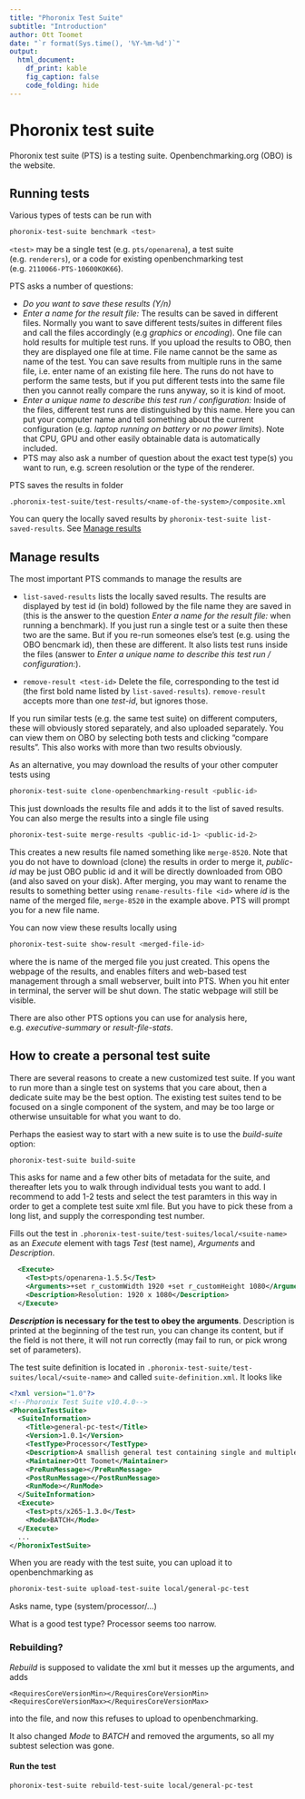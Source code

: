 ```yaml
---
title: "Phoronix Test Suite"
subtitle: "Introduction"
author: Ott Toomet
date: "`r format(Sys.time(), '%Y-%m-%d')`"
output: 
  html_document:
    df_print: kable
    fig_caption: false
    code_folding: hide
---
```


# Phoronix test suite

Phoronix test suite (PTS) is a testing suite.  Openbenchmarking.org
(OBO) is the website.

## Running tests

Various types of tests can be run with
```sh
phoronix-test-suite benchmark <test>
```
`<test>` may be a single test (e.g. `pts/openarena`), a test suite
(e.g. `renderers`), or a code for existing openbenchmarking test
(e.g. `2110066-PTS-10600KOK66`).

PTS asks a number of questions:

* _Do you want to save these results (Y/n)_
* _Enter a name for the result file:_  The results can be saved in
  different files.  Normally you want to save different tests/suites
  in different files and call the files accordingly (e.g _graphics_ or
  _encoding_).  One file can hold results for multiple test runs.  If
  you upload the results to OBO, then they are displayed one file at
  time.  File name cannot be the same as name of the test.  You can
  save results from multiple runs in the same file, i.e. enter name of
  an existing file here.  The runs do not
  have to perform the same tests, but if you put different tests into
  the same file then you cannot really compare the runs anyway, so it
  is kind of moot.
* _Enter a unique name to describe this test run / configuration:_
  Inside of the files, different test runs are distinguished by this
  name.  Here you can put your computer name and tell something about
  the current configuration (e.g. _laptop running on battery_ or
  _no power limits_).  Note that CPU, GPU and other easily obtainable
  data is automatically included.
* PTS may also ask a number of question about the exact test type(s)
  you want to run, e.g. screen resolution or the type of the
  renderer. 

PTS saves the results in folder

`.phoronix-test-suite/test-results/<name-of-the-system>/composite.xml`

You can query the locally saved results by `phoronix-test-suite
list-saved-results`.  See [Manage results](#manage-results)


## Manage results {#manage-results}

The most important PTS commands to manage the results are

* `list-saved-results`
  lists the locally saved results.  The results are
  displayed by test id (in bold) followed by the file name they are
  saved in
  (this is the answer to the
  question _Enter a name for the result file:_ when running a
  benchmark).
  If you just run a single test or a suite then these two are
  the same.  But if you re-run someones else's test (e.g. using the
  OBO bencmark id), then these are
  different.
  It also lists test runs inside the files (answer
  to _Enter a unique name to describe this test run /
  configuration:_).
  
* `remove-result <test-id>`  Delete the file, corresponding to the
  test id (the first bold name listed by `list-saved-results`).
  `remove-result` accepts more than one _test-id_, but ignores those. 

If you run similar tests (e.g. the same test suite) on different
computers, these will obviously stored separately, and also uploaded
separately.  You can view them on OBO by selecting both tests and
clicking "compare results".  This also works with more than two
results obviously.

As an alternative, you may download the results of your other computer
tests using
```sh
phoronix-test-suite clone-openbenchmarking-result <public-id>
```
This just downloads the results file and adds it to the list of saved
results.  You can also merge the results into a single file using
```sh
phoronix-test-suite merge-results <public-id-1> <public-id-2>
```
This creates a new results file named something like `merge-8520`.
Note that you do not have to download (clone) the results in order to
merge it, _public-id_ may be just OBO public id and it will be
directly downloaded from OBO (and also saved on your disk).
After merging, you may want to rename
the results to something better using `rename-results-file <id>` where
_id_ is the name of the merged file, `merge-8520` in the example
above.  PTS will prompt you for a new file name.

You can now view these results locally using
```sh
phoronix-test-suite show-result <merged-file-id>
```
where the _<merged-file-id>_ is name of the merged file you just
created.  This opens the webpage of the results, and enables filters
and web-based test management through a small webserver, built into
PTS.  When you hit enter in terminal, the server will be shut down.
The static webpage will still be visible.

There are also other PTS options you can use for analysis
here, e.g. _executive-summary_ or _result-file-stats_.


## How to create a personal test suite

There are several reasons to create a new customized test suite.  If
you want to run more than a single test on
systems that
you care about, then a dedicate suite may be the best option.
The existing test suites tend to be focused on a
single component of the system, and may be too large or otherwise
unsuitable for what you want to do.

Perhaps the easiest way to start with a new suite is to use the
_build-suite_ option:
```sh
phoronix-test-suite build-suite
```
This asks for name and a few other bits of metadata for the suite, and
thereafter lets you to walk through individual tests you want to add.
I recommend to add 1-2 tests and select the test paramters
in this way in order to get a complete
test suite xml file.  But you have to pick these from a long list, and
supply the corresponding test number.

Fills out the test in
`.phoronix-test-suite/test-suites/local/<suite-name>` as an _Execute_
element with tags _Test_ (test name), _Arguments_ and _Description_.
```xml
  <Execute>
    <Test>pts/openarena-1.5.5</Test>
    <Arguments>+set r_customWidth 1920 +set r_customHeight 1080</Arguments>
    <Description>Resolution: 1920 x 1080</Description>
  </Execute>
```
**_Description_ is necessary for the test to obey the arguments**.
Description is printed at the beginning of the test run, you can
change its content, but if the field is not there, it will not run
correctly (may fail to run, or pick wrong set of parameters).


The test suite definition is located in
`.phoronix-test-suite/test-suites/local/<suite-name>` and called
`suite-definition.xml`.  It looks like
```xml
<?xml version="1.0"?>
<!--Phoronix Test Suite v10.4.0-->
<PhoronixTestSuite>
  <SuiteInformation>
    <Title>general-pc-test</Title>
    <Version>1.0.1</Version>
    <TestType>Processor</TestType>
    <Description>A smallish general test containing single and multiple core tasks, and graphics</Description>
    <Maintainer>Ott Toomet</Maintainer>
    <PreRunMessage></PreRunMessage>
    <PostRunMessage></PostRunMessage>
    <RunMode></RunMode>
  </SuiteInformation>
  <Execute>
    <Test>pts/x265-1.3.0</Test>
    <Mode>BATCH</Mode>
  </Execute>
  ...
</PhoronixTestSuite>
```

When you are ready with the test suite, you can upload it to
openbenchmarking as

```sh
phoronix-test-suite upload-test-suite local/general-pc-test
```

Asks name, type (system/processor/...)

What is a good test type?  Processor seems too narrow.


### Rebuilding?

_Rebuild_ is supposed to validate the xml but it messes up the
arguments, and adds
```
<RequiresCoreVersionMin></RequiresCoreVersionMin>
<RequiresCoreVersionMax></RequiresCoreVersionMax>
```
into the file, and now this refuses to upload to openbenchmarking. 

It also changed _Mode_ to _BATCH_ and removed the arguments, so all my
subtest selection was gone.

#### Run the test

```sh
phoronix-test-suite rebuild-test-suite local/general-pc-test
```
